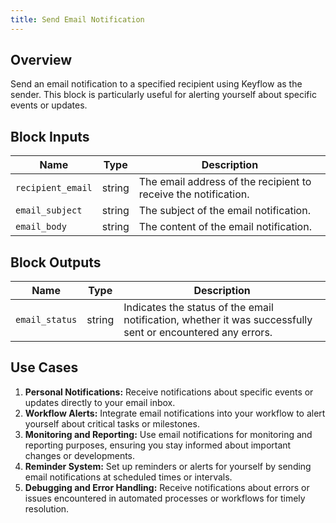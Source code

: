 ```yaml
---
title: Send Email Notification
---
```


## Overview

Send an email notification to a specified recipient using Keyflow as the sender. This block is particularly useful for alerting yourself about specific events or updates.

## Block Inputs

| Name              | Type   | Description                                                     |
| ----------------- | ------ | --------------------------------------------------------------- |
| `recipient_email` | string | The email address of the recipient to receive the notification. |
| `email_subject`   | string | The subject of the email notification.                          |
| `email_body`      | string | The content of the email notification.                          |

## Block Outputs

| Name           | Type   | Description                                                                                                 |
| -------------- | ------ | ----------------------------------------------------------------------------------------------------------- |
| `email_status` | string | Indicates the status of the email notification, whether it was successfully sent or encountered any errors. |

## Use Cases

1. **Personal Notifications:** Receive notifications about specific events or updates directly to your email inbox.
2. **Workflow Alerts:** Integrate email notifications into your workflow to alert yourself about critical tasks or milestones.
3. **Monitoring and Reporting:** Use email notifications for monitoring and reporting purposes, ensuring you stay informed about important changes or developments.
4. **Reminder System:** Set up reminders or alerts for yourself by sending email notifications at scheduled times or intervals.
5. **Debugging and Error Handling:** Receive notifications about errors or issues encountered in automated processes or workflows for timely resolution.
